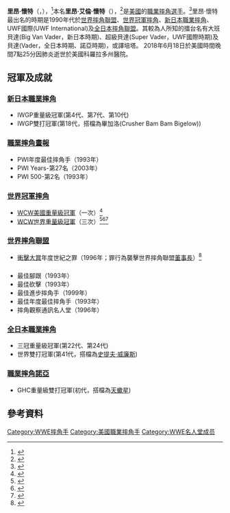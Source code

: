{{Infobox Pro Wrestler
| name = 里昂·懷特
| image = VaderWWE2012.png
| img_capt = 里昂·懷特（2012年7月於[[世界摔角娛樂|世界摔角娛樂]]）
| names = Baby Bull<ref name="OWW"/><ref name=rej>{{cite web|url=http://www.canoe.ca/SlamWrestlingEditorial/jan5_molinaro.html|title=Vader rejuvenated in Japan|author=Molinaro, John F.|publisher=SLAM! Wrestling|accessdate=2009-11-12|date=January 6, 2000|archive-date=2012-10-06|archive-url=https://www.webcitation.org/6BCi9UlP3?url=http://www.canoe.ca/SlamWrestlingEditorial/jan5_molinaro.html|dead-url=no}}</ref><br />'''Big Van Vader'''<ref name="OWW"/><br />Bull Power<ref name="OWW"/><br />Leon White<ref name="OWW"/><ref name=Cage/><br />Super Vader<ref name="OWW"/><br />'''Vader'''<ref name="OWW"/><ref name="WWEalumni">{{cite news|url=http://www.wwe.com/superstars/wwealumni/vaderalumni/ |title=Vader's WWE Alumni Profile |publisher=WWE |accessdate=2010-06-23 |archiveurl=https://web.archive.org/web/20100626093411/http://www.wwe.com/superstars/wwealumni/vaderalumni/ |archivedate=2010-06-26|deadurl=no }}</ref>
| birthname = 里昂·艾倫·懷特
| nickname = "Baby Bull"（公牛寶貝）<ref name="OWW"/><br />"Bull Power"（公牛權勢）<ref name="OWW"/><br />"The Mastodon"（乳齒象）<ref name=Cage/><br />"Emperor Warrior"（皇帝戰士）<ref name="AJPW"/>
| height = {{height|ft=6|in=4}}
| weight = {{convert|456|lb|kg|abbr=on}}
| birth_date = {{birth date|1955|5|14}}<ref>{{cite web |url=http://www.familytreelegends.com/records/calbirths?c=search&first=Leon&last=White&spelling=Exact&4_year=1955&4_month=0&4_day=0&5=&7=&SubmitSearch.x=0&SubmitSearch.y=0&SubmitSearch=Submit |title=California births, 1905-1995 |publisher=Familytreelegends.com |date= |accessdate=2014-07-21 |archive-date=2012-08-21 |archive-url=https://web.archive.org/web/20120821081126/http://www.familytreelegends.com/records/calbirths?c=search&first=Leon&last=White&spelling=Exact&4_year=1955&4_month=0&4_day=0&5=&7=&SubmitSearch.x=0&SubmitSearch.y=0&SubmitSearch=Submit |dead-url=no }}</ref><ref name="AJPW"/>
| birth_place = {{USA}}[[加利福尼亞州|加利福尼亞州]][[洛杉磯縣|洛杉磯縣]][[林伍德_(加利福尼亞州)|林伍德]]<ref name=Cage/>
| resides = {{USA}}[[科羅拉多州|科羅拉多州]][[圓石縣_(科羅拉多州)|圓石縣]][[博爾德_(科羅拉多州)|博爾德]]
| billed = [[洛磯山脈|洛磯山脈]]
| death_date = {{death date and age|2018|6|18|1955|5|14}}
| death_place =  {{USA}}[[科羅拉多州|科羅拉多州]]
| trainer = {{link-en|布萊德·雷根斯|Brad Rheingans}}<ref name="OWW"/><ref name=Cage/><ref name=PuroCentral>{{cite web|url=http://www.puroresucentral.com/vader.html|title=Puroresu Central profile|accessdate=2014-07-21|archive-date=2012-02-27|archive-url=https://web.archive.org/web/20120227070416/http://www.puroresucentral.com/vader.html|dead-url=no}}</ref>
| debut = 1985年<ref name=Cage/><ref name=PuroCentral/>
| retired = 2018年6月18日
| spouse = 
}}

'''里昂·懷特'''（{{lang-en|'''Leon White'''}}，{{bd|1955年|5月14日|2018年|6月18日|catIdx=White}}），<ref name="AJPW">{{cite web|url=http://www.all-japan.co.jp/profile/bigb.php |title=ビッグバン・ベイダー |accessdate=11 December 2012 |work=[[全日本摔角聯盟|All Japan Pro Wrestling]] |language=ja |deadurl=yes |archiveurl=https://web.archive.org/web/20121204023020/http://www.all-japan.co.jp/profile/bigb.php |archivedate=2012-12-04}}</ref>本名'''里昂·艾倫·懷特'''（{{lang-en|'''Leon Allen White'''}}），<ref name=Cage>{{cite web|url=http://www.cagematch.de/?id=2&nr=132&gimmick=Leon+Allen+White|title=Cagematch profile}}</ref>是[[美國|美國]]的[[職業摔角|職業摔角]][[選手|選手]]。<ref name="OWW">{{cite web|url=http://www.onlineworldofwrestling.com/profiles/v/vader.html |title=Vader profile |publisher=Online World of Wrestling |accessdate=2009-12-07 |archiveurl=https://web.archive.org/web/20091124194154/http://www.onlineworldofwrestling.com/profiles/v/vader.html |archivedate=2009-11-24|deadurl=no }}</ref>里昂·懷特最出名的時期是1990年代於[[世界摔角聯盟|世界摔角聯盟]]、[[世界冠軍摔角|世界冠軍摔角]]、[[新日本職業摔角|新日本職業摔角]]、UWF國際(UWF International)及[[全日本摔角聯盟|全日本摔角聯盟]]。其較為人所知的擂台名有大班貝達(Big Van Vader，新日本時期)、超級貝達(Super Vader，UWF國際時期)及貝達(Vader，全日本時期、諾亞時期)，或譯培塔。
2018年6月18日於美國時間晚間7點25分因肺炎逝世於美國科羅拉多州醫院。

==冠軍及成就==

===[[新日本職業摔角|新日本職業摔角]]===
*IWGP重量級冠軍(第4代、第7代、第10代)
*IWGP雙打冠軍(第18代，搭檔為畢加洛(Crusher Bam Bam Bigelow))

===[[職業摔角畫報|職業摔角畫報]]===
*PWI年度最佳摔角手（1993年）
*PWI Years-第27名（2003年）
*PWI 500-第2名（1993年）
===[[世界冠軍摔角|世界冠軍摔角]]===
*[[WCW美國重量級冠軍|WCW美國重量級冠軍]]（一次）<ref>{{cite web|url=http://www.wwe.com/classics/titlehistory/unitedstates/30445413211|title=Vader's first WCW United States Heavyweight Championship reign|deadurl=yes|archiveurl=https://web.archive.org/web/20150905095530/http://www.wwe.com/classics/titlehistory/unitedstates/30445413211|archivedate=2015-09-05}}</ref>
*[[WCW世界重量級冠軍|WCW世界重量級冠軍]]（三次）<ref name=FirstWCW>{{cite web|url=http://www.wwe.com/classics/titlehistory/wcwchampionship/3044541109|title=Vader's first WCW World Heavyweight Championship reign|deadurl=yes|archiveurl=https://web.archive.org/web/20150928191127/http://www.wwe.com/classics/titlehistory/wcwchampionship/3044541109|archivedate=2015-09-28}}</ref><ref>{{cite web|url=http://www.wwe.com/classics/titlehistory/wcwchampionship/30445411013|title=Vader's second WCW World Heavyweight Championship reign|deadurl=yes|archiveurl=https://web.archive.org/web/20151213015229/http://www.wwe.com/classics/titlehistory/wcwchampionship/30445411013|archivedate=2015-12-13}}</ref><ref>{{cite web|url=http://www.wwe.com/classics/titlehistory/wcwchampionship/30445411017|title=Vader's third WCW World Heavyweight Championship reign|deadurl=yes|archiveurl=https://web.archive.org/web/20150919071626/http://www.wwe.com/classics/titlehistory/wcwchampionship/30445411017|archivedate=2015-09-19}}</ref>
===[[世界摔角聯盟|世界摔角聯盟]]===
*[[衝擊大賞|衝擊大賞]]年度世紀之罪（1996年；罪行為襲擊世界摔角聯盟[[董事長|董事長]]{{link-en|季風猩猩|Gorilla Monsoon}}）<ref>{{cite web|url=http://www.100megsfree4.com/wiawrestling/pages/wwf/slammy.htm |title=1996 Slammy Awards |deadurl=yes |archiveurl=https://web.archive.org/web/20110908073222/http://www.100megsfree4.com/wiawrestling/pages/wwf/slammy.htm |archivedate=2011-09-08 }}</ref>
==={{link-en|摔角觀察通訊獎|Wrestling Observer Newsletter awards}}===
*最佳腳跟（1993年）
*最佳砍擊（1993年）
*最佳進步摔角手（1999年）
*最佳年度最佳摔角手（1993年）
*摔角觀察通訊名人堂（1996年）

===[[全日本職業摔角|全日本職業摔角]]===

*三冠重量級冠軍(第22代、第24代)
*世界雙打冠軍(第41代，搭檔為[[史提夫·威廉斯|史提夫·威廉斯]])

===[[職業摔角諾亞|職業摔角諾亞]]===

*GHC重量級雙打冠軍(初代，搭檔為[[天蠍星|天蠍星]])

==參考資料==
{{References}}
{{永井豪}}
{{DEFAULTSORT:White, Leon}}
[[Category:WWE摔角手|Category:WWE摔角手]]
[[Category:美國職業摔角手|Category:美國職業摔角手]]
[[Category:WWE名人堂成员|Category:WWE名人堂成员]]
